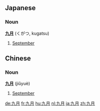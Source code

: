 ==Japanese==
=== Noun ===
'''[[九]][[月]]''' (くがつ, kugatsu)

# [[September]]
==Chinese==
=== Noun ===
'''[[九]][[月]]''' (jiǔyuè)

# [[September]]

[[de:九月]]
[[fr:九月]]
[[hu:九月]]
[[nl:九月]]
[[ja:九月]]
[[zh:九月]]